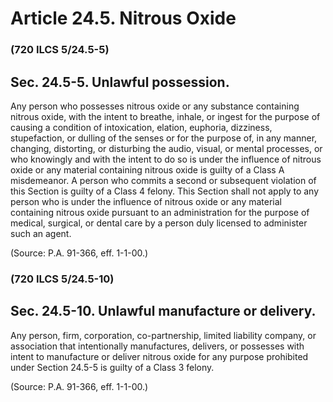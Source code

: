 # Article 24.5. Nitrous Oxide {.unnumbered}

### (720 ILCS 5/24.5-5)
## Sec. 24.5-5. Unlawful possession.
<p>Any person who possesses nitrous oxide or any substance containing nitrous oxide, with the intent to breathe, inhale, or ingest for the purpose of causing a condition of intoxication, elation, euphoria, dizziness, stupefaction, or dulling of the senses or for the purpose of, in any manner, changing, distorting, or disturbing the audio, visual, or mental processes, or who knowingly and with the intent to do so is under the influence of nitrous oxide or any material containing nitrous oxide is guilty of a Class A misdemeanor. A person who commits a second or subsequent violation of this Section is guilty of a Class 4 felony. This Section shall not apply to any person who is under the influence of nitrous oxide or any material containing nitrous oxide pursuant to an administration for the purpose of medical, surgical, or dental care by a person duly licensed to administer such an agent.</p><p>(Source: P.A. 91-366, eff. 1-1-00.)</p>### (720 ILCS 5/24.5-10)
## Sec. 24.5-10. Unlawful manufacture or delivery.
<p>Any person, firm, corporation, co-partnership, limited liability company, or association that intentionally manufactures, delivers, or possesses with intent to manufacture or deliver nitrous oxide for any purpose prohibited under Section 24.5-5 is guilty of a Class 3 felony.</p><p>(Source: P.A. 91-366, eff. 1-1-00.)</p>